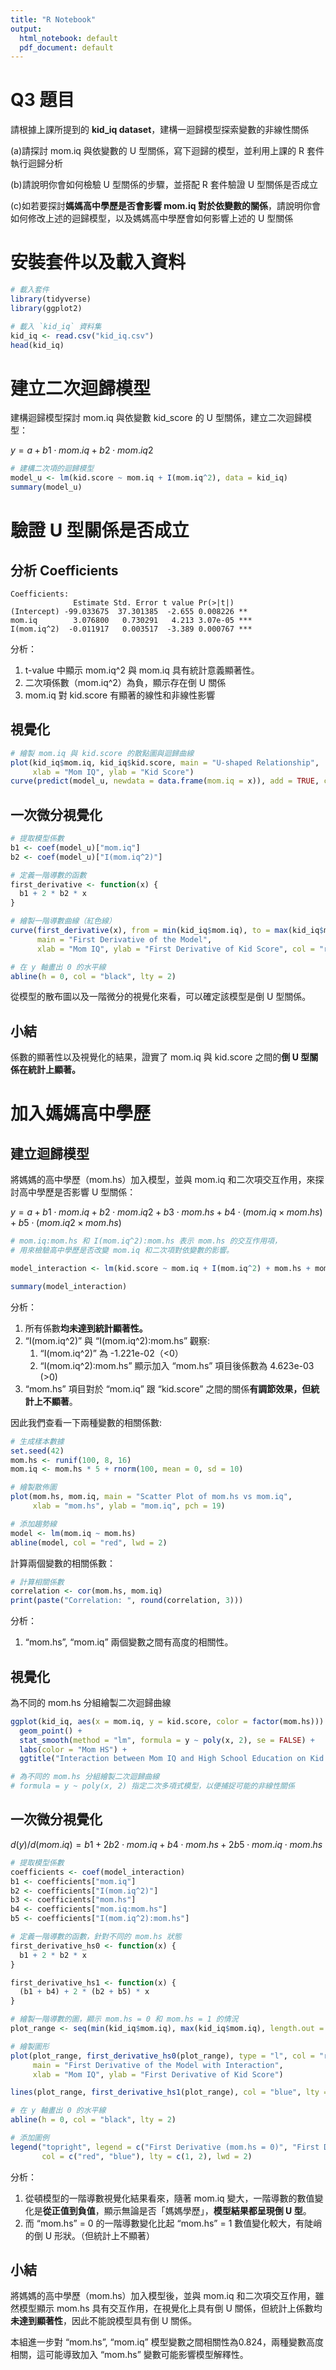 ```yaml
---
title: "R Notebook"
output:
  html_notebook: default
  pdf_document: default
---
```


# Q3 題目

請根據上課所提到的 **kid_iq dataset**，建構一迴歸模型探索變數的非線性關係

(a)請探討 mom.iq 與依變數的 U 型關係，寫下迴歸的模型，並利用上課的 R 套件執行迴歸分析

(b)請說明你會如何檢驗 U 型關係的步驟，並搭配 R 套件驗證 U 型關係是否成立

(c)如若要探討**媽媽高中學歷是否會影響 mom.iq 對於依變數的關係**，請說明你會如何修改上述的迴歸模型，以及媽媽高中學歷會如何影響上述的 U 型關係

# 安裝套件以及載入資料

```r

# 載入套件
library(tidyverse)
library(ggplot2)
```

```r
# 載入 `kid_iq` 資料集
kid_iq <- read.csv("kid_iq.csv")
head(kid_iq)
```

# 建立二次迴歸模型

建構迴歸模型探討 mom.iq 與依變數 kid_score 的 U 型關係，建立二次迴歸模型：

$y=a+b1​⋅mom.iq+b2​⋅mom.iq2$

```r

# 建構二次項的迴歸模型
model_u <- lm(kid.score ~ mom.iq + I(mom.iq^2), data = kid_iq)
summary(model_u)

```

# 驗證 U 型關係是否成立

## 分析 Coefficients

``` table
Coefficients:
              Estimate Std. Error t value Pr(>|t|)    
(Intercept) -99.033675  37.301385  -2.655 0.008226 ** 
mom.iq        3.076800   0.730291   4.213 3.07e-05 ***
I(mom.iq^2)  -0.011917   0.003517  -3.389 0.000767 ***
```

分析：

1.  t-value 中顯示 mom.iq\^2 與 mom.iq 具有統計意義顯著性。
2.  二次項係數（mom.iq\^2）為負，顯示存在倒 U 關係
3.  mom.iq 對 kid.score 有顯著的線性和非線性影響

## 視覺化

```r
# 繪製 mom.iq 與 kid.score 的散點圖與迴歸曲線
plot(kid_iq$mom.iq, kid_iq$kid.score, main = "U-shaped Relationship",
     xlab = "Mom IQ", ylab = "Kid Score")
curve(predict(model_u, newdata = data.frame(mom.iq = x)), add = TRUE, col = "blue")

```

## 一次微分視覺化

```r
# 提取模型係數
b1 <- coef(model_u)["mom.iq"]
b2 <- coef(model_u)["I(mom.iq^2)"]

# 定義一階導數的函數
first_derivative <- function(x) {
  b1 + 2 * b2 * x
}

# 繪製一階導數曲線（紅色線）
curve(first_derivative(x), from = min(kid_iq$mom.iq), to = max(kid_iq$mom.iq),
      main = "First Derivative of the Model",
      xlab = "Mom IQ", ylab = "First Derivative of Kid Score", col = "red", lty = 1, lwd = 2)

# 在 y 軸畫出 0 的水平線
abline(h = 0, col = "black", lty = 2)

```

從模型的散布圖以及一階微分的視覺化來看，可以確定該模型是倒 U 型關係。

## 小結

係數的顯著性以及視覺化的結果，證實了 mom.iq 與 kid.score 之間的**倒 U 型關係在統計上顯著。**

# 加入媽媽高中學歷

## 建立迴歸模型

將媽媽的高中學歷（mom.hs）加入模型，並與 mom.iq 和二次項交互作用，來探討高中學歷是否影響 U 型關係：

$y=a+b1​⋅mom.iq+b2​⋅mom.iq2+b3​⋅mom.hs+b4​⋅(mom.iq×mom.hs)+b5​⋅(mom.iq2×mom.hs)$

```r

# mom.iq:mom.hs 和 I(mom.iq^2):mom.hs 表示 mom.hs 的交互作用項，
# 用來檢驗高中學歷是否改變 mom.iq 和二次項對依變數的影響。

model_interaction <- lm(kid.score ~ mom.iq + I(mom.iq^2) + mom.hs + mom.iq:mom.hs + I(mom.iq^2):mom.hs, data = kid_iq)

summary(model_interaction)

```

分析：

1.  所有係數**均未達到統計顯著性。**
2.  "I(mom.iq\^2)" 與 "I(mom.iq\^2):mom.hs" 觀察:
    1.  "I(mom.iq\^2)" 為 -1.221e-02（\<0）
    2.  "I(mom.iq\^2):mom.hs" 顯示加入 "mom.hs" 項目後係數為 4.623e-03 (\>0)
3.  "mom.hs" 項目對於 "mom.iq" 跟 "kid.score" 之間的關係**有調節效果，但統計上不顯著**。

因此我們查看一下兩種變數的相關係數:

```r
# 生成樣本數據
set.seed(42)
mom.hs <- runif(100, 8, 16)
mom.iq <- mom.hs * 5 + rnorm(100, mean = 0, sd = 10)

# 繪製散佈圖
plot(mom.hs, mom.iq, main = "Scatter Plot of mom.hs vs mom.iq",
     xlab = "mom.hs", ylab = "mom.iq", pch = 19)

# 添加趨勢線
model <- lm(mom.iq ~ mom.hs)
abline(model, col = "red", lwd = 2)

```

計算兩個變數的相關係數：

```r
# 計算相關係數
correlation <- cor(mom.hs, mom.iq)
print(paste("Correlation: ", round(correlation, 3)))
```

分析：

1.  "mom.hs", "mom.iq" 兩個變數之間有高度的相關性。

## 視覺化

為不同的 mom.hs 分組繪製二次迴歸曲線

```r

ggplot(kid_iq, aes(x = mom.iq, y = kid.score, color = factor(mom.hs))) + 
  geom_point() +
  stat_smooth(method = "lm", formula = y ~ poly(x, 2), se = FALSE) +
  labs(color = "Mom HS") +
  ggtitle("Interaction between Mom IQ and High School Education on Kid Score")

# 為不同的 mom.hs 分組繪製二次迴歸曲線
# formula = y ~ poly(x, 2) 指定二次多項式模型，以便捕捉可能的非線性關係
```

## 一次微分視覺化

$d(y)/d(mom.iq)​=b1​+2b2​⋅mom.iq+b4​⋅mom.hs+2b5​⋅mom.iq⋅mom.hs$

```r
# 提取模型係數
coefficients <- coef(model_interaction)
b1 <- coefficients["mom.iq"]
b2 <- coefficients["I(mom.iq^2)"]
b3 <- coefficients["mom.hs"]
b4 <- coefficients["mom.iq:mom.hs"]
b5 <- coefficients["I(mom.iq^2):mom.hs"]

# 定義一階導數的函數，針對不同的 mom.hs 狀態
first_derivative_hs0 <- function(x) {
  b1 + 2 * b2 * x
}

first_derivative_hs1 <- function(x) {
  (b1 + b4) + 2 * (b2 + b5) * x
}

# 繪製一階導數的圖，顯示 mom.hs = 0 和 mom.hs = 1 的情況
plot_range <- seq(min(kid_iq$mom.iq), max(kid_iq$mom.iq), length.out = 100)

# 繪製圖形
plot(plot_range, first_derivative_hs0(plot_range), type = "l", col = "red", lty = 1, lwd = 2,
     main = "First Derivative of the Model with Interaction",
     xlab = "Mom IQ", ylab = "First Derivative of Kid Score")

lines(plot_range, first_derivative_hs1(plot_range), col = "blue", lty = 2, lwd = 2)

# 在 y 軸畫出 0 的水平線
abline(h = 0, col = "black", lty = 2)

# 添加圖例
legend("topright", legend = c("First Derivative (mom.hs = 0)", "First Derivative (mom.hs = 1)"),
       col = c("red", "blue"), lty = c(1, 2), lwd = 2)

```

分析：

1.  從頓模型的一階導數視覺化結果看來，隨著 mom.iq 變大，一階導數的數值變化是**從正值到負值**，顯示無論是否「媽媽學歷」，**模型結果都呈現倒 U 型**。
2.  而 "mom.hs" = 0 的一階導數變化比起 "mom.hs" = 1 數值變化較大，有陡峭的倒 U 形狀。（但統計上不顯著）

## 小結

將媽媽的高中學歷（mom.hs）加入模型後，並與 mom.iq 和二次項交互作用，雖然模型顯示 mom.hs 具有交互作用，在視覺化上具有倒 U 關係，但統計上係數均 **未達到顯著性**，因此不能說模型具有倒 U 關係。

本組進一步對 "mom.hs", "mom.iq" 模型變數之間相關性為0.824，兩種變數高度相關，這可能導致加入 "mom.hs" 變數可能影響模型解釋性。
